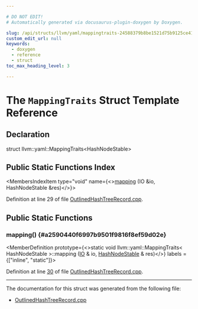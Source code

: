 ```yaml
---

# DO NOT EDIT!
# Automatically generated via docusaurus-plugin-doxygen by Doxygen.

slug: /api/structs/llvm/yaml/mappingtraits-24588379b8be1521d75b9125ce41c383
custom_edit_url: null
keywords:
  - doxygen
  - reference
  - struct
toc_max_heading_level: 3

---
```





# The `MappingTraits` Struct Template Reference

<DoxygenPage pluginConfig={pluginConfig}>



## Declaration

<CodeBlock>struct llvm::yaml::MappingTraits&lt;HashNodeStable&gt;</CodeBlock>

## Public Static Functions Index

<MembersIndex>

<MembersIndexItem
  type="void"
  name={<><a href="#a2590440f6997b9501f9816f8ef59d02e">mapping</a> (IO &amp;io, HashNodeStable &amp;res)</>}>
</MembersIndexItem>

</MembersIndex>


Definition at line 29 of file <a href="/docs/api/files/lib/lib/cgdata/outlinedhashtreerecord-cpp">OutlinedHashTreeRecord.cpp</a>.

<SectionDefinition>

## Public Static Functions

### mapping() {#a2590440f6997b9501f9816f8ef59d02e}

<MemberDefinition
  prototype={<>static void llvm::yaml::MappingTraits&lt; HashNodeStable &gt;::mapping (<a href="/docs/api/classes/llvm/yaml/io">IO</a> &amp; io, <a href="/docs/api/structs/llvm/hashnodestable">HashNodeStable</a> &amp; res)</>}
  labels = {["inline", "static"]}>

Definition at line <a href="/docs/api/files/lib/lib/cgdata/outlinedhashtreerecord-cpp/#l00030">30</a> of file <a href="/docs/api/files/lib/lib/cgdata/outlinedhashtreerecord-cpp">OutlinedHashTreeRecord.cpp</a>.
</MemberDefinition>

</SectionDefinition>

<hr/>

The documentation for this struct was generated from the following file:

<ul>
<li><a href="/docs/api/files/lib/lib/cgdata/outlinedhashtreerecord-cpp">OutlinedHashTreeRecord.cpp</a></li>
</ul>

</DoxygenPage>
